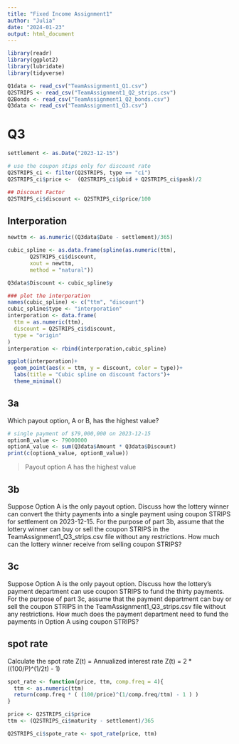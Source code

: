 ```yaml
---
title: "Fixed Income Assignment1"
author: "Julia"
date: "2024-01-23"
output: html_document
---
```


```r
library(readr)
library(ggplot2)
library(lubridate)
library(tidyverse)
```

```r
Q1data <- read_csv("TeamAssignment1_Q1.csv")
Q2STRIPS <- read_csv("TeamAssignment1_Q2_strips.csv")
Q2Bonds <- read_csv("TeamAssignment1_Q2_bonds.csv")
Q3data <- read_csv("TeamAssignment1_Q3.csv")
```

# Q3
```r
settlement <- as.Date("2023-12-15")

# use the coupon stips only for discount rate
Q2STRIPS_ci <- filter(Q2STRIPS, type == "ci")
Q2STRIPS_ci$price <-  (Q2STRIPS_ci$pbid + Q2STRIPS_ci$pask)/2
```

```r
## Discount Factor
Q2STRIPS_ci$discount <- Q2STRIPS_ci$price/100
```

## Interporation
```r
newttm <- as.numeric((Q3data$Date - settlement)/365)

cubic_spline <- as.data.frame(spline(as.numeric(ttm), 
       Q2STRIPS_ci$discount, 
       xout = newttm,
       method = "natural"))

Q3data$Discount <- cubic_spline$y
```

```r
### plot the interporation
names(cubic_spline) <- c("ttm", "discount")
cubic_spline$type <- "interporation"
interporation <- data.frame(
  ttm = as.numeric(ttm),
  discount = Q2STRIPS_ci$discount,
  type = "origin"
)
interporation <- rbind(interporation,cubic_spline)

ggplot(interporation)+
  geom_point(aes(x = ttm, y = discount, color = type))+
  labs(title = "Cubic spline on discount factors")+
  theme_minimal()
```

## 3a 
Which payout option, A or B, has the highest value?
```r
# single payment of $79,000,000 on 2023-12-15
optionB_value <- 79000000
optionA_value <- sum(Q3data$Amount * Q3data$Discount)
print(c(optionA_value, optionB_value))
```
> Payout option A has the highest value


## 3b
Suppose Option A is the only payout option. Discuss how the lottery winner can convert the thirty payments into a single payment using coupon STRIPS for settlement on 2023-12-15. For the purpose of part 3b, assume that the lottery winner can buy or sell the coupon STRIPS in the TeamAssignment1_Q3_strips.csv file without any restrictions. How much can the lottery winner receive from selling coupon STRIPS?



## 3c 
Suppose Option A is the only payout option. Discuss how the lottery’s payment department can use coupon STRIPS to fund the thirty payments. For the purpose of part 3c, assume that the payment department can buy or sell the coupon STRIPS in the TeamAssignment1_Q3_strips.csv file without any restrictions. How much does the payment department need to fund the payments in Option A using coupon STRIPS?




## spot rate
Calculate the spot rate
Z(t) = Annualized interest rate
Z(t) = 2 * ((100/P)^(1/2t) - 1)

```r
spot_rate <- function(price, ttm, comp.freq = 4){
  ttm <- as.numeric(ttm)
  return(comp.freq * ( (100/price)^(1/comp.freq/ttm) - 1 ) )
}

price <- Q2STRIPS_ci$price
ttm <- (Q2STRIPS_ci$maturity - settlement)/365

Q2STRIPS_ci$spote_rate <- spot_rate(price, ttm)
```

